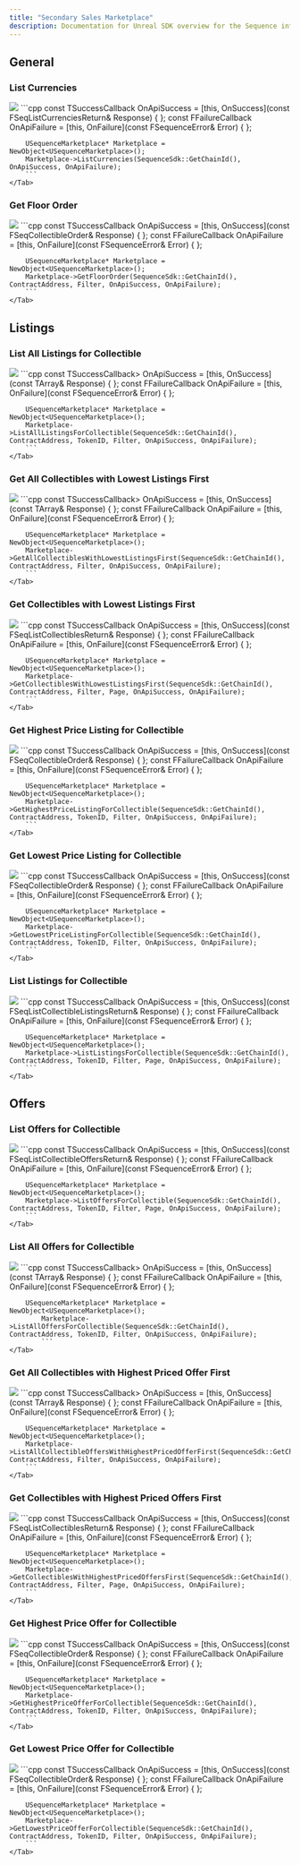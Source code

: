 ---
title: "Secondary Sales Marketplace"
description: Documentation for Unreal SDK overview for the Sequence infrastructure stack for web3 gaming.
---

## General

### List Currencies

<Tabs>
    <Tab title="Blueprint">
        <Frame>
            <img src="/images/unreal/marketplace/list_currencies.png" />
        </Frame>
    </Tab>
    <Tab title="C++">
        ```cpp
        const TSuccessCallback<FSeqListCurrenciesReturn> OnApiSuccess = [this, OnSuccess](const FSeqListCurrenciesReturn& Response) { };
        const FFailureCallback OnApiFailure = [this, OnFailure](const FSequenceError& Error) { };

        USequenceMarketplace* Marketplace = NewObject<USequenceMarketplace>();
        Marketplace->ListCurrencies(SequenceSdk::GetChainId(), OnApiSuccess, OnApiFailure);
        ```
    </Tab>
</Tabs>

### Get Floor Order

<Tabs>
    <Tab title="Blueprint">
        <Frame>
            <img src="/images/unreal/marketplace/get_floor_order.png" />
        </Frame>
    </Tab>
    <Tab title="C++">
        ```cpp
        const TSuccessCallback<FSeqCollectibleOrder> OnApiSuccess = [this, OnSuccess](const FSeqCollectibleOrder& Response) { };
        const FFailureCallback OnApiFailure = [this, OnFailure](const FSequenceError& Error) { };

        USequenceMarketplace* Marketplace = NewObject<USequenceMarketplace>();
        Marketplace->GetFloorOrder(SequenceSdk::GetChainId(), ContractAddress, Filter, OnApiSuccess, OnApiFailure);
        ```
    </Tab>
</Tabs>

## Listings

### List All Listings for Collectible

<Tabs>
    <Tab title="Blueprint">
        <Frame>
            <img src="/images/unreal/marketplace/list_all_listings.png" />
        </Frame>
    </Tab>
    <Tab title="C++">
        ```cpp
        const TSuccessCallback<TArray<FSeqCollectibleOrder>> OnApiSuccess = [this, OnSuccess](const TArray<FSeqCollectibleOrder>& Response) { };
        const FFailureCallback OnApiFailure = [this, OnFailure](const FSequenceError& Error) { };

        USequenceMarketplace* Marketplace = NewObject<USequenceMarketplace>();
        Marketplace->ListAllListingsForCollectible(SequenceSdk::GetChainId(), ContractAddress, TokenID, Filter, OnApiSuccess, OnApiFailure);
        ```
    </Tab>
</Tabs>

### Get All Collectibles with Lowest Listings First

<Tabs>
    <Tab title="Blueprint">
        <Frame>
            <img src="/images/unreal/marketplace/get_all_collectibles_with_lowest_listings_first.png" />
        </Frame>
    </Tab>
    <Tab title="C++">
        ```cpp
        const TSuccessCallback<TArray<FSeqCollectibleOrder>> OnApiSuccess = [this, OnSuccess](const TArray<FSeqCollectibleOrder>& Response) { };
        const FFailureCallback OnApiFailure = [this, OnFailure](const FSequenceError& Error) { };

        USequenceMarketplace* Marketplace = NewObject<USequenceMarketplace>();
        Marketplace->GetAllCollectiblesWithLowestListingsFirst(SequenceSdk::GetChainId(), ContractAddress, Filter, OnApiSuccess, OnApiFailure);
        ```
    </Tab>
</Tabs>

### Get Collectibles with Lowest Listings First

<Tabs>
    <Tab title="Blueprint">
        <Frame>
            <img src="/images/unreal/marketplace/get_collectibles_with_lowest_listings_first.png" />
        </Frame>
    </Tab>
    <Tab title="C++">
        ```cpp
        const TSuccessCallback<FSeqListCollectiblesReturn> OnApiSuccess = [this, OnSuccess](const FSeqListCollectiblesReturn& Response) { };
        const FFailureCallback OnApiFailure = [this, OnFailure](const FSequenceError& Error) { };

        USequenceMarketplace* Marketplace = NewObject<USequenceMarketplace>();
        Marketplace->GetCollectiblesWithLowestListingsFirst(SequenceSdk::GetChainId(), ContractAddress, Filter, Page, OnApiSuccess, OnApiFailure);
        ```
    </Tab>
</Tabs>

### Get Highest Price Listing for Collectible

<Tabs>
    <Tab title="Blueprint">
        <Frame>
            <img src="/images/unreal/marketplace/get_highest_price_listing_for_collectible.png" />
        </Frame>
    </Tab>
    <Tab title="C++">
        ```cpp
        const TSuccessCallback<FSeqCollectibleOrder> OnApiSuccess = [this, OnSuccess](const FSeqCollectibleOrder& Response) { };
        const FFailureCallback OnApiFailure = [this, OnFailure](const FSequenceError& Error) { };

        USequenceMarketplace* Marketplace = NewObject<USequenceMarketplace>();
        Marketplace->GetHighestPriceListingForCollectible(SequenceSdk::GetChainId(), ContractAddress, TokenID, Filter, OnApiSuccess, OnApiFailure);
        ```
    </Tab>
</Tabs>

### Get Lowest Price Listing for Collectible

<Tabs>
    <Tab title="Blueprint">
        <Frame>
            <img src="/images/unreal/marketplace/get_lowest_price_listing_for_collectible.png" />
        </Frame>
    </Tab>
    <Tab title="C++">
        ```cpp
        const TSuccessCallback<FSeqCollectibleOrder> OnApiSuccess = [this, OnSuccess](const FSeqCollectibleOrder& Response) { };
        const FFailureCallback OnApiFailure = [this, OnFailure](const FSequenceError& Error) { };

        USequenceMarketplace* Marketplace = NewObject<USequenceMarketplace>();
        Marketplace->GetLowestPriceListingForCollectible(SequenceSdk::GetChainId(), ContractAddress, TokenID, Filter, OnApiSuccess, OnApiFailure);
        ```
    </Tab>
</Tabs>

### List Listings for Collectible

<Tabs>
    <Tab title="Blueprint">
        <Frame>
            <img src="/images/unreal/marketplace/list_listings_for_collectible.png" />
        </Frame>
    </Tab>
    <Tab title="C++">
        ```cpp
        const TSuccessCallback<FSeqListCollectibleListingsReturn> OnApiSuccess = [this, OnSuccess](const FSeqListCollectibleListingsReturn& Response) { };
        const FFailureCallback OnApiFailure = [this, OnFailure](const FSequenceError& Error) { };

        USequenceMarketplace* Marketplace = NewObject<USequenceMarketplace>();
        Marketplace->ListListingsForCollectible(SequenceSdk::GetChainId(), ContractAddress, TokenID, Filter, Page, OnApiSuccess, OnApiFailure);
        ```
    </Tab>
</Tabs>

## Offers

### List Offers for Collectible

<Tabs>
    <Tab title="Blueprint">
        <Frame>
            <img src="/images/unreal/marketplace/list_offers_for_collectible.png" />
        </Frame>
    </Tab>
    <Tab title="C++">
        ```cpp
        const TSuccessCallback<FSeqListCollectibleOffersReturn> OnApiSuccess = [this, OnSuccess](const FSeqListCollectibleOffersReturn& Response) { };
        const FFailureCallback OnApiFailure = [this, OnFailure](const FSequenceError& Error) { };

        USequenceMarketplace* Marketplace = NewObject<USequenceMarketplace>();
        Marketplace->ListOffersForCollectible(SequenceSdk::GetChainId(), ContractAddress, TokenID, Filter, Page, OnApiSuccess, OnApiFailure);
        ```
    </Tab>
</Tabs>

### List All Offers for Collectible

<Tabs>
    <Tab title="Blueprint">
        <Frame>
            <img src="/images/unreal/marketplace/list_all_offers_for_collectible.png" />
        </Frame>
    </Tab>
    <Tab title="C++">
        ```cpp
        const TSuccessCallback<TArray<FSeqCollectibleOrder>> OnApiSuccess = [this, OnSuccess](const TArray<FSeqCollectibleOrder>& Response) { };
        const FFailureCallback OnApiFailure = [this, OnFailure](const FSequenceError& Error) { };

        USequenceMarketplace* Marketplace = NewObject<USequenceMarketplace>();
            Marketplace->ListAllOffersForCollectible(SequenceSdk::GetChainId(), ContractAddress, TokenID, Filter, OnApiSuccess, OnApiFailure);
            ```
    </Tab>
</Tabs>

### Get All Collectibles with Highest Priced Offer First

<Tabs>
    <Tab title="Blueprint">
        <Frame>
            <img src="/images/unreal/marketplace/get_all_collectibles_with_highest_priced_offer_first.png" />
        </Frame>
    </Tab>
    <Tab title="C++">
        ```cpp
        const TSuccessCallback<TArray<FSeqCollectibleOrder>> OnApiSuccess = [this, OnSuccess](const TArray<FSeqCollectibleOrder>& Response) { };
        const FFailureCallback OnApiFailure = [this, OnFailure](const FSequenceError& Error) { };

        USequenceMarketplace* Marketplace = NewObject<USequenceMarketplace>();
        Marketplace->ListAllCollectibleOffersWithHighestPricedOfferFirst(SequenceSdk::GetChainId(), ContractAddress, Filter, OnApiSuccess, OnApiFailure);
        ```
    </Tab>
</Tabs>

### Get Collectibles with Highest Priced Offers First

<Tabs>
    <Tab title="Blueprint">
        <Frame>
            <img src="/images/unreal/marketplace/get_collectibles_with_highest_priced_offers_first.png" />
        </Frame>
    </Tab>
    <Tab title="C++">
        ```cpp
        const TSuccessCallback<FSeqListCollectiblesReturn> OnApiSuccess = [this, OnSuccess](const FSeqListCollectiblesReturn& Response) { };
        const FFailureCallback OnApiFailure = [this, OnFailure](const FSequenceError& Error) { };

        USequenceMarketplace* Marketplace = NewObject<USequenceMarketplace>();
        Marketplace->GetCollectiblesWithHighestPricedOffersFirst(SequenceSdk::GetChainId(), ContractAddress, Filter, Page, OnApiSuccess, OnApiFailure);
        ```
    </Tab>
</Tabs>

### Get Highest Price Offer for Collectible

<Tabs>
    <Tab title="Blueprint">
        <Frame>
            <img src="/images/unreal/marketplace/get_highest_price_offer_for_collectible.png" />
        </Frame>
    </Tab>
    <Tab title="C++">
        ```cpp
        const TSuccessCallback<FSeqCollectibleOrder> OnApiSuccess = [this, OnSuccess](const FSeqCollectibleOrder& Response) { };
        const FFailureCallback OnApiFailure = [this, OnFailure](const FSequenceError& Error) { };

        USequenceMarketplace* Marketplace = NewObject<USequenceMarketplace>();
        Marketplace->GetHighestPriceOfferForCollectible(SequenceSdk::GetChainId(), ContractAddress, TokenID, Filter, OnApiSuccess, OnApiFailure);
        ```
    </Tab>
</Tabs>

### Get Lowest Price Offer for Collectible

<Tabs>
    <Tab title="Blueprint">
        <Frame>
            <img src="/images/unreal/marketplace/get_lowest_price_offer_for_collectible.png" />
        </Frame>
    </Tab>
    <Tab title="C++">
        ```cpp
        const TSuccessCallback<FSeqCollectibleOrder> OnApiSuccess = [this, OnSuccess](const FSeqCollectibleOrder& Response) { };
        const FFailureCallback OnApiFailure = [this, OnFailure](const FSequenceError& Error) { };

        USequenceMarketplace* Marketplace = NewObject<USequenceMarketplace>();
        Marketplace->GetLowestPriceOfferForCollectible(SequenceSdk::GetChainId(), ContractAddress, TokenID, Filter, OnApiSuccess, OnApiFailure);
        ```
    </Tab>
</Tabs>
